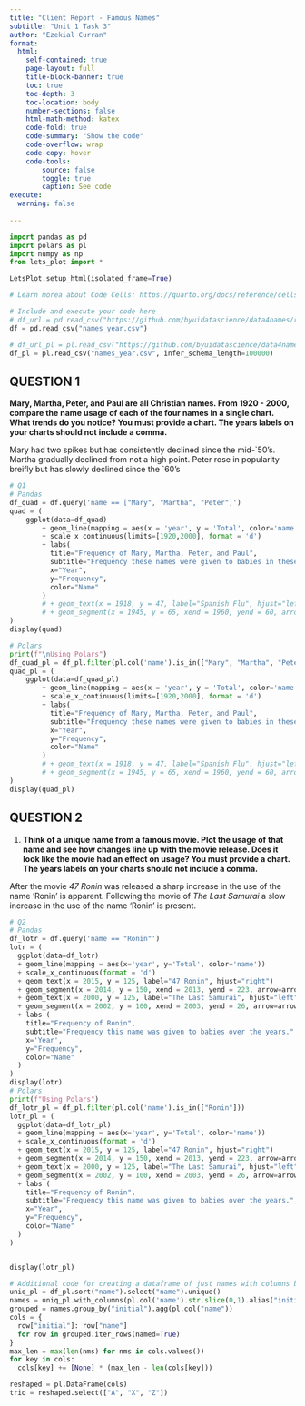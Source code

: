 ```yaml
---
title: "Client Report - Famous Names"
subtitle: "Unit 1 Task 3"
author: "Ezekial Curran"
format:
  html:
    self-contained: true
    page-layout: full
    title-block-banner: true
    toc: true
    toc-depth: 3
    toc-location: body
    number-sections: false
    html-math-method: katex
    code-fold: true
    code-summary: "Show the code"
    code-overflow: wrap
    code-copy: hover
    code-tools:
        source: false
        toggle: true
        caption: See code
execute: 
  warning: false
    
---
```


```python
import pandas as pd
import polars as pl
import numpy as np
from lets_plot import *

LetsPlot.setup_html(isolated_frame=True)
```

```python
# Learn morea about Code Cells: https://quarto.org/docs/reference/cells/cells-jupyter.html

# Include and execute your code here
# df_url = pd.read_csv("https://github.com/byuidatascience/data4names/raw/master/data-raw/names_year/names_year.csv")
df = pd.read_csv("names_year.csv")

# df_url_pl = pl.read_csv("https://github.com/byuidatascience/data4names/raw/master/data-raw/names_year/names_year.csv", infer_schema_length=100000)
df_pl = pl.read_csv("names_year.csv", infer_schema_length=100000)
```



## QUESTION 1

<!-- Make sure at least one of your charts includes reference marks!! -->

__Mary, Martha, Peter, and Paul are all Christian names. From 1920 - 2000, compare the name usage of each of the four names in a single chart. What trends do you notice? You must provide a chart. The years labels on your charts should not include a comma.__ 

Mary had two spikes but has consistently declined since the mid-\`50's. Martha gradually declined from not a high point. Peter rose in popularity breifly but has slowly declined since the \`60's

```python
# Q1
# Pandas
df_quad = df.query('name == ["Mary", "Martha", "Peter"]')
quad = (
    ggplot(data=df_quad)
        + geom_line(mapping = aes(x = 'year', y = 'Total', color='name'))
        + scale_x_continuous(limits=[1920,2000], format = 'd')
        + labs(
          title="Frequency of Mary, Martha, Peter, and Paul",
          subtitle="Frequency these names were given to babies in these years.",
          x="Year",
          y="Frequency",
          color="Name"
        )
        # + geom_text(x = 1918, y = 47, label="Spanish Flu", hjust="left")
        # + geom_segment(x = 1945, y = 65, xend = 1960, yend = 60, arrow=arrow(), color = "red")
)
display(quad)

# Polars
print(f"\nUsing Polars")
df_quad_pl = df_pl.filter(pl.col('name').is_in(["Mary", "Martha", "Peter"]))
quad_pl = (
    ggplot(data=df_quad_pl)
        + geom_line(mapping = aes(x = 'year', y = 'Total', color='name'))
        + scale_x_continuous(limits=[1920,2000], format = 'd')
        + labs(
          title="Frequency of Mary, Martha, Peter, and Paul",
          subtitle="Frequency these names were given to babies in these years.",
          x="Year",
          y="Frequency",
          color="Name"
        )
        # + geom_text(x = 1918, y = 47, label="Spanish Flu", hjust="left")
        # + geom_segment(x = 1945, y = 65, xend = 1960, yend = 60, arrow=arrow(), color = "red")
)
display(quad_pl)
```


## QUESTION 2

1. __Think of a unique name from a famous movie. Plot the usage of that name and see how changes line up with the movie release. Does it look like the movie had an effect on usage? You must provide a chart. The years labels on your charts should not include a comma.__  

After the movie _47 Ronin_ was released a sharp increase in the use of the name 'Ronin' is apparent. Following the movie of _The Last Samurai_ a slow increase in the use of the name 'Ronin' is present.

```python
# Q2
# Pandas
df_lotr = df.query('name == "Ronin"')
lotr = (
  ggplot(data=df_lotr)
  + geom_line(mapping = aes(x='year', y='Total', color='name'))
  + scale_x_continuous(format = 'd')
  + geom_text(x = 2015, y = 125, label="47 Ronin", hjust="right")
  + geom_segment(x = 2014, y = 150, xend = 2013, yend = 223, arrow=arrow(), color = "blue")
  + geom_text(x = 2000, y = 125, label="The Last Samurai", hjust="left")
  + geom_segment(x = 2002, y = 100, xend = 2003, yend = 26, arrow=arrow(), color = "blue")
  + labs (
    title="Frequency of Ronin",
    subtitle="Frequency this name was given to babies over the years.",
    x='Year',
    y="Frequency",
    color="Name"
  )
)
display(lotr)
# Polars
print(f"Using Polars")
df_lotr_pl = df_pl.filter(pl.col('name').is_in(["Ronin"]))
lotr_pl = (
  ggplot(data=df_lotr_pl)
  + geom_line(mapping = aes(x='year', y='Total', color='name'))
  + scale_x_continuous(format = 'd')
  + geom_text(x = 2015, y = 125, label="47 Ronin", hjust="right")
  + geom_segment(x = 2014, y = 150, xend = 2013, yend = 223, arrow=arrow(), color = "blue")
  + geom_text(x = 2000, y = 125, label="The Last Samurai", hjust="left")
  + geom_segment(x = 2002, y = 100, xend = 2003, yend = 26, arrow=arrow(), color = "blue")
  + labs (
    title="Frequency of Ronin",
    subtitle="Frequency this name was given to babies over the years.",
    x="Year",
    y="Frequency",
    color="Name"
  )
)


display(lotr_pl)

# Additional code for creating a dataframe of just names with columns based on the first initial
uniq_pl = df_pl.sort("name").select("name").unique()
names = uniq_pl.with_columns(pl.col('name').str.slice(0,1).alias("initial"))
grouped = names.group_by("initial").agg(pl.col("name"))
cols = {
  row["initial"]: row["name"]
  for row in grouped.iter_rows(named=True)
}
max_len = max(len(nms) for nms in cols.values())
for key in cols:
  cols[key] += [None] * (max_len - len(cols[key]))

reshaped = pl.DataFrame(cols)
trio = reshaped.select(["A", "X", "Z"])
```


